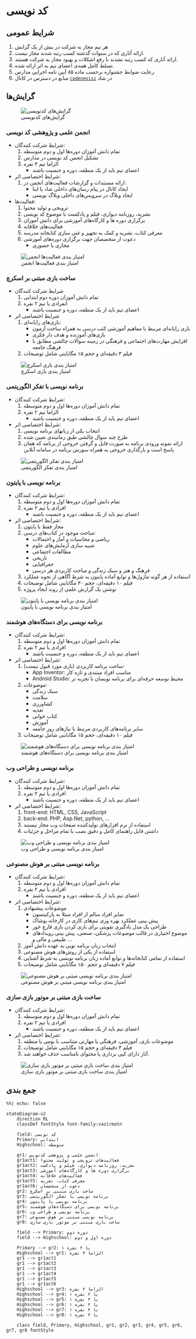 # کد نویسی

## شرایط عمومی

1. هر تیم مجاز به شرکت در بیش از یک گرایش
2. ارائه آثاری که در سنوات گذشته کسب رتبه شدند مجاز نیست.
3. ارائه آثاری که کسب رتبه نشدند با رفع اشکلات و بهبود مجاز به شرکت هستند.
4. تسلط کامل همه‌ی اعضای تیم به اثر ارائه شده.
5. رعایت ضوابط جشنواره برحسب ماده ۸۵ آیین نامه اجرایی مدارس
6. منابع در دسترس در کانال [`codenevisi`](https://shad.ir/codenevisi/) در شاد

## گرایش‌ها

![گرایش‌های کدنویسی](img/codenevisi-fields.jpg)

### انجمن علمی و پژوهشی کد نویسی

- شرایط شرکت کنندگان:
  1. تمام دانش آموزان دوره‌ها اول و دوم متوسطه
  2. تشکیل انجمن کد نویسی در مدارس
  3. الزاما تیم ۳ نفره
     - اعضای تیم باید از یک منطقه، دوره و جنسیت باشند

- شرایط اختصاصی اثر:
  1. ارائه مستندات و گزارشات فعالیت‌های انجمن در:
     - ایجاد کانال در پیام رسان‌های داخلی شاد یا ایتا
     - ایجاد وبلاگ در سرویس‌های داخلی وبلاگ نویسی

- فعالیت‌ها:
  1. ترویجی و تولید محتوا
  2. نشریه، روزنامه دیواری، فیلم و پادکست با موضوع کد نویسی
  3. برگزاری دوره ها و کارگاه‌های آموزشی برای دانش آموزان
  4. فعالیت‌های خلاقانه
  5. معرفی کتاب، نشریه و کمک به تجهیز و غنی سازی کتابخانه مدرسه
  6. دعوت از متخصصان جهت برگزاری دوره‌های آموزشی
     - مجازی یا حضوری


![امتیاز بندی فعالیت‌ها انجمن](img/codenevisi-anjoman.jpg)

### ساخت بازی مبتنی بر اسکرچ

- شرایط شرکت کنندگان
  1. تمام دانش آموزان دوره دوم ابتدایی
  2. انفرادی یا تیم ۲ نفره
     - اعضای تیم باید از یک منطقه، دوره و جنسیت باشند

- شرایط اختصاصی اثر
  1. بازی‌های رایانه‌ای:
     - بازی رایانه‌ای مرتبط با مفاهیم آموزشی کتب درسی به همراه ساخت آزمون
     - بازی‌های آموزنده و هدف دار فکری
     - افزایش مهارت‌های اجتماعی و فرهنگی در زمینه سوالات چالشی مطابق با فرهنگ جامعه
  2. فیلم ۳ دقیقه‌ای و حجم ۱۵ مگابایتی شامل توضیحات

![امتیاز بندی بازی اسکرچ](img/codenevisi-scratch.jpg)


### برنامه نویسی با تفکر الگوریتمی

- شرایط شرکت کنندگان:
  1. تمام دانش آموزان دوره‌ها اول و دوم متوسطه
  2. الزاما تیم ۲ نفره
     - اعضای تیم باید از یک منطقه، دوره و جنسیت باشند

- شرایط اختصاصی اثر:
  1. انتخاب یکی از زبانهای برنامه نویسی
  2. طرح چند سوال چالشی طبق زمانبندی تعیین شده
  3. ارائه نمونه ورودی برنامه به صورت فایل و گرفتن خروجی از برنامه که همان پاسخ است و بارگذاری خروجی به همراه سورس برنامه در سامانه آنلاین

![امتیاز بندی تفکر الگوریتمی](img/codenevisi-algorithmic-thinking.jpg)

### برنامه نویسی با پایتون

- شرایط شرکت کنندگان:
  1. تمام دانش آموزان دوره‌ها اول و دوم متوسطه
  2. افرادی یا تیم ۲ نفره
     - اعضای تیم باید از یک منطقه، دوره و جنسیت باشند

- شرایط اختصاصی اثر:
  1. مجاز فقط با پایتون
  2. مباحث موجود در کتاب‌های درسی:
     - ریاضی و محاسبات و آمار و احتمالات
     - شبیه سازی آزمایش‌های علوم
     - مطالعات اجتماعی
     - تاریخی 
     - جغرافیایی
     - فرهنگ و هنر و سبک زندگی و مباحث کاربردی هر درسی
  3. استفاده از هر گونه ماژول‌ها و توابع آماده پایتون به شرط آگاهی از نحوه عملکرد
  4. فیلم ۱۰ دقیقه‌ای، حجم ۳۰ مگابابتی شامل توضیحات
  5. نوشتن یک گزارش علمی از روند ایجاد پروژه

![امتیاز بندی برنامه نویسی با پایتون](img/codenevisi-python.jpg)

### برنامه نویسی برای دستگاه‌های هوشمند

- شرایط شرکت کنندگان:
  1. تمام دانش آموزان دوره‌ها اول و دوم متوسطه
  2. افرادی یا تیم ۲ نفره
     - اعضای تیم باید از یک منطقه، دوره و جنسیت باشند

- شرایط اختصاصی اثر:
  1. ساخت برنامه کاربردی (بازی مورد قبول نیست):
     - App Inventor: مناسب افراد مبتندی و تازه کار
     - Android Studio: محیط توسعه حرفه‌ای برای برنامه نویسان با تجربه تر
  2. موضوعات:
     - سبک زندگی
     - سلامت
     - کشاورزی
     - تغذیه
     - کتاب خوابی
     - آموزش
     - سایر برنامه‌های کاربردی مرتبط با نیازهای روز جامعه
  3. فیلم ۱۰ دقیقه‌ای، حجم ۱۵ مگابابتی شامل توضیحات


![امتیاز بندی برنامه نویسی برای دستگاه‌های هوشمند](img/codenevisi-android.jpg)

### برنامه نویسی و طراحی وب

- شرایط شرکت کنندگان:
  1. تمام دانش آموزان دوره‌ها اول و دوم متوسطه
  2. افرادی یا تیم ۲ نفره
     - اعضای تیم باید از یک منطقه، دوره و جنسیت باشند

- شرایط اختصاصی اثر:
  1. front-end: HTML, CSS, JavaScript
  2. back-end: PHP, Asp.Net, python, ...
  3. استفاده از نرم افزارهای تولیدکننده صفحات وب مجاز نیستند
  4. داشتن فایل راهنمای کامل و دقیق نصب با تمام مراحل و جزئیات

![امتیاز بندی برنامه نویسی و طراحی وب](img/codenevisi-web.jpg)

### برنامه نویسی مبتنی بر هوش مصنوعی

- شرایط شرکت کنندگان:
  1. تمام دانش آموزان دوره‌ها اول و دوم متوسطه
  2. افرادی یا تیم ۲ نفره
     - اعضای تیم باید از یک منطقه، دوره و جنسیت باشند

- شرایط اختصاصی اثر:
  1. موضوعات پیشنهادی
     - تمایز افراد سالم از افراد مبتلا به پارکینسون
     - پیش بینی عملکرد بهره وری تیم‌های کاری در کارخانه پوشاک
     - طراحی یک مدل یادگیری تقویتی برای بازی کردن بازی قارچ خور
     - موضوع اختیاری در قالب موضوعات پزشکی، صنعتی، پیش بینی رویدادهای طبیعی و مالی و ...
  2. انتخاب زبان برنامه نویی به عهده دانش آموز
  3. استفاده از یکی از روش‌های هوش مصنوعی
  4. استفاده از تمامی کتابخانه‌ها و توابع آماده زبان برنامه نویسی به شرط آشنایی
  5. فیلم ۷ دقیقه‌ای و حجم ۱۵۰ مگابایتی شامل توضیحات

![امتیاز بندی برنامه نویسی مبتنی بر هوش مصنوعی](img/codenevisi-ai.jpg)

### ساخت بازی مبتنی بر موتور بازی سازی

- شرایط شرکت کنندگان:
  1. تمام دانش آموزان دوره‌ها اول و دوم متوسطه
  2. افرادی یا تیم ۲ نفره
     - اعضای تیم باید از یک منطقه، دوره و جنسیت باشند

- شرایط اختصاصی اثر:
  1. موضوعات بازی، آموزشی، فرهنگی یا مهارتی متناسب با بومی یا منطقه
  2. فیلم ۳ دقیقه‌ای و حجم ۱۵ مگابایتی شامل توضیحات
  3. آثار دارای کپی برداری یا محتوای نامناسب حذف خواهند شد.

![امتیاز بندی ساخت بازی مبتنی بر موتور بازی سازی](img/codenevisi-game.jpg)

## جمع بندی

```mermaid
%%| echo: false

stateDiagram-v2
    direction RL
    classDef fontStyle font-family:vazirmatn

    field: کد نویسی
    Primary: ابتدایی
    Highschool: متوسطه 

    gr1: انجمن علمی و پژوهشی کدنویس
    gr1act1: فعالیت‌های ترویجی و تولید محتوا
    gr1act2: نشریه، روزنامه دیواری، فیلم و پادکست
    gr1act3: برگزاری دوره ها و کارگاه‌های آموزشی
    gr1act4: فعالیت‌های خلاقانه
    gr1act5: معرفی کتاب، نشریه
    gr1act6: دعوت از متخصصان
    gr2: ساخت بازی مبتنی بر اسکرچ
    gr3: برنامه نویسی با تفکر الگوریتمی
    gr4: برنامه نویسی با پایتون
    gr5: برنامه نویسی برای دستگاه‌های هوشمند
    gr6: برنامه نویسی و طراحی وب
    gr7: برنامه نویسی مبتنی بر هوش مصنوعی
    gr8: ساخت بازی مبتنی بر موتور بازی سازی

    field --> Primary: دوره دوم
    field --> Highschool: دوره اول و دوم

    Primary --> gr2: ۱ یا ۲ نفره
    Highschool --> gr1:‌ الزاما ۳ نفره
    gr1 --> gr1act1
    gr1 --> gr1act2
    gr1 --> gr1act3
    gr1 --> gr1act4
    gr1 --> gr1act5
    gr1 --> gr1act6
    Highschool --> gr3: الزاما ۲ نفره
    Highschool --> gr4: ۱ یا ۲ نفره
    Highschool --> gr5: ۱ یا ۲ نفره
    Highschool --> gr6: ۱ یا ۲ نفره
    Highschool --> gr7: ۱ یا ۲ نفره
    Highschool --> gr8: ۱ یا ۲ نفره

    class field, Primary, Highschool, gr1, gr2, gr3, gr4, gr5, gr6, gr7, gr8 fontStyle

```
